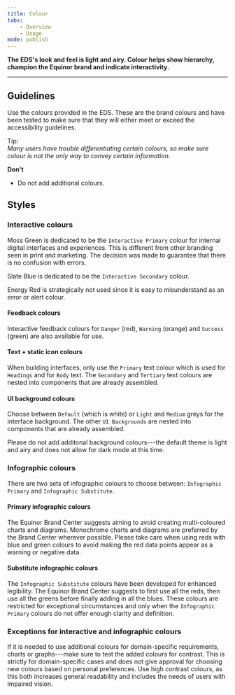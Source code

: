 ```yaml
---
title: Colour
tabs:
    - Overview
    - Usage
mode: publish
---
```



**The EDS's look and feel is light and airy. Colour helps show hierarchy, champion the Equinor brand and indicate interactivity.**
<!--One to two sentences as an introduction to the component-->

***

## Guidelines
<!--List how to use it, sizes, widths, grid interactions, color allowances -->

Use the colours provided in the EDS. These are the brand colours and have been tested to make sure that they will either meet or exceed the accessibility guidelines.

Tip:  
_Many users have trouble differentiating certain colours, so make sure colour is not the only way to convey certain information._


**Don't**
<!--Bullet point list if needed -->
* Do not add additional colours. 


## Styles 
<!--One ### heading per frame in Figma, explaining each component in that frame. One 'content' section per variation if needed -->


### Interactive colours

Moss Green is dedicated to be the `Interactive Primary` colour for internal digital interfaces and experiences. 
This is different from other branding seen in print and marketing. The decision was made to guarantee that there is no confusion with errors. 

Slate Blue is dedicated to be the `Interactive Secondary` colour. 

Energy Red is strategically not used since it is easy to misunderstand as an error or alert colour.

<Embed url="https://www.figma.com/file/0TbIXrrObWj80Cf7KucKYFL0/Design-Tokens?node-id=330%3A79" />  
<Embed url="https://www.figma.com/file/0TbIXrrObWj80Cf7KucKYFL0/Design-Tokens?node-id=330%3A143" />  
<Embed url="https://www.figma.com/file/0TbIXrrObWj80Cf7KucKYFL0/Design-Tokens?node-id=330%3A2" /> 


#### Feedback colours

Interactive feedback colours for `Danger` (red), `Warning` (orange) and `Success` (green) are also available for use.

<Embed url="https://www.figma.com/file/0TbIXrrObWj80Cf7KucKYFL0/Design-Tokens?node-id=330%3A145" />  
<Embed url="https://www.figma.com/file/0TbIXrrObWj80Cf7KucKYFL0/Design-Tokens?node-id=330%3A467" />  
<Embed url="https://www.figma.com/file/0TbIXrrObWj80Cf7KucKYFL0/Design-Tokens?node-id=330%3A558" />  


#### Text + static icon colours

When building interfaces, only use the `Primary` text colour which is used for `Headings` and for `Body` text. The `Secondary` and `Tertiary` text colours are nested into components that are already assembled.

<Embed url="https://www.figma.com/file/0TbIXrrObWj80Cf7KucKYFL0/Design-Tokens?node-id=291%3A16" />  


#### UI background colours

Choose between `Default` (which is white) or `Light` and `Medium` greys for the interface background. 
The other `UI Backgrounds` are nested into components that are already assembled.  

Please do not add additonal background colours---the default theme is light and airy and does not allow for dark mode at this time.

<Embed url="https://www.figma.com/file/0TbIXrrObWj80Cf7KucKYFL0/Design-Tokens?node-id=291%3A228" />  


### Infographic colours 

There are two sets of infographic colours to choose between: `Infographic Primary` and `Infographic Substitute`. 


#### Primary infographic colours 

The Equinor Brand Center suggests aiming to avoid creating multi-coloured charts and diagrams. Monochrome charts and diagrams are preferred by the Brand Center wherever possible. Please take care when using reds with blue and green colours to avoid making the red data points appear as a warning or negative data. 

<Embed url="https://www.figma.com/file/0TbIXrrObWj80Cf7KucKYFL0/Design-Tokens?node-id=335%3A8" />  


#### Substitute infographic colours

The `Infographic Substitute` colours have been developed for enhanced legibility. The Equinor Brand Center suggests to first use all the reds, then use all the greens before finally adding in all the blues. These colours are restricted for exceptional circumstances and only when the `Infographic Primary` colours do not offer enough clarity and definition. 

<Embed url="https://www.figma.com/file/0TbIXrrObWj80Cf7KucKYFL0/Design-Tokens?node-id=330%3A216" />  


### Exceptions for interactive and infographic colours

If it is needed to use additional colours for domain-specific requirements, charts or graphs---make sure to test the added colours for contrast. This is strictly for domain-specific cases and does not give approval for choosing new colours based on personal preferences. Use high contrast colours, as this both increases general readability and includes the needs of users with impaired vision. 
